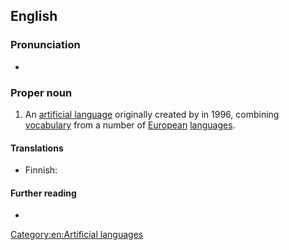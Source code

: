 {{also|europanto}}

==English==
{{wikipedia}}

===Pronunciation===
* {{a|UK}} {{IPA|/jʊəɹ.əˈpæn.təʊ/|lang=en}}

===Proper noun===
{{en-proper noun}}

# An [[artificial language]] originally created by {{w|Diego Marani}} in 1996, combining [[vocabulary]] from a number of [[European]] [[language]]s.

====Translations====
{{trans-top|artificial language}}
* Finnish: {{t|fi|europanto}}
{{trans-mid}}
{{trans-bottom}}

====Further reading====
* {{ethnologue|code=eur}}

[[Category:en:Artificial languages]]